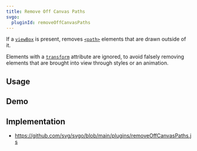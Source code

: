 ```yaml
---
title: Remove Off Canvas Paths
svgo:
  pluginId: removeOffCanvasPaths
---
```


If a [`viewBox`](https://developer.mozilla.org/docs/Web/SVG/Attribute/viewBox) is present, 
removes [`<path>`](https://developer.mozilla.org/docs/Web/SVG/Element/path) elements that are drawn outside of it.

Elements with a [`transform`](https://developer.mozilla.org/docs/Web/SVG/Attribute/transform) attribute are ignored, to avoid falsely removing elements that are brought into view through styles or an animation.

## Usage

<PluginUsage/>

## Demo

<PluginDemo/>

## Implementation

* https://github.com/svg/svgo/blob/main/plugins/removeOffCanvasPaths.js
